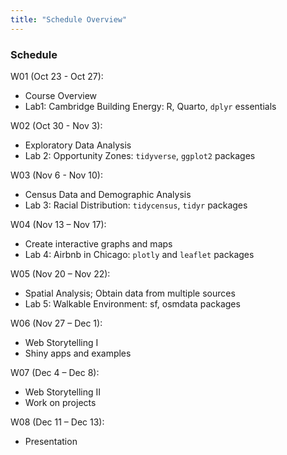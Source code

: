 ```yaml
---
title: "Schedule Overview"
---
```


### Schedule

W01 (Oct 23 - Oct 27):

-   Course Overview
-   Lab1: Cambridge Building Energy: R, Quarto, `dplyr` essentials

W02 (Oct 30 - Nov 3):

-   Exploratory Data Analysis
-   Lab 2: Opportunity Zones: `tidyverse`, `ggplot2` packages

W03 (Nov 6 - Nov 10):

-   Census Data and Demographic Analysis
-   Lab 3: Racial Distribution: `tidycensus`, `tidyr` packages

W04 (Nov 13 -- Nov 17):

-   Create interactive graphs and maps
-   Lab 4: Airbnb in Chicago: `plotly` and `leaflet` packages

W05 (Nov 20 -- Nov 22):

-   Spatial Analysis; Obtain data from multiple sources
-   Lab 5: Walkable Environment: sf, osmdata packages

W06 (Nov 27 -- Dec 1):

-   Web Storytelling I
-   Shiny apps and examples 

W07 (Dec 4 -- Dec 8):

-   Web Storytelling II
-   Work on projects

W08 (Dec 11 -- Dec 13):

-   Presentation
